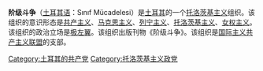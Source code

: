 '''阶级斗争'''（[[土耳其语|土耳其语]]：Sınıf Mücadelesi）是[[土耳其|土耳其]]的一个[[托洛茨基主义|托洛茨基主义]]组织。该组织的意识形态是[[共产主义|共产主义]]、[[马克思主义|马克思主义]]、[[列宁主义|列宁主义]]、[[托洛茨基主义|托洛茨基主义]]、[[女权主义|女权主义]]。该组织的政治立场是[[极左翼|极左翼]]。该组织出版刊物《阶级斗争》。该组织是[[国际主义共产主义联盟|国际主义共产主义联盟]]的支部。

[[Category:土耳其的共产党|Category:土耳其的共产党]]
[[Category:托洛茨基主义政党|Category:托洛茨基主义政党]]
